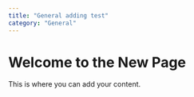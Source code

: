 ```yaml
---
title: "General adding test"
category: "General"
---
```


# Welcome to the New Page

This is where you can add your content.
